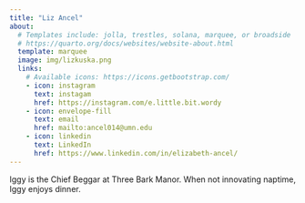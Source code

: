 ```yaml
---
title: "Liz Ancel"
about:
  # Templates include: jolla, trestles, solana, marquee, or broadside
  # https://quarto.org/docs/websites/website-about.html
  template: marquee
  image: img/lizkuska.png
  links:
    # Available icons: https://icons.getbootstrap.com/
    - icon: instagram
      text: instagam
      href: https://instagram.com/e.little.bit.wordy
    - icon: envelope-fill
      text: email
      href: mailto:ancel014@umn.edu
    - icon: linkedin
      text: LinkedIn
      href: https://www.linkedin.com/in/elizabeth-ancel/
---
```


Iggy is the Chief Beggar at Three Bark Manor. When not innovating naptime, Iggy enjoys dinner.
